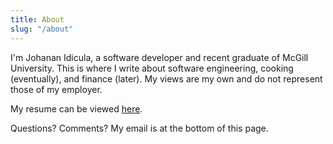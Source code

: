 ```yaml
---
title: About
slug: "/about"
---
```


I'm Johanan Idicula, a software developer and recent graduate of McGill University. This is where I write about software engineering, cooking (eventually), and finance (later). My views are my own and do not represent those of my employer.

My resume can be viewed [here](/jidicula-resume/jidicula-resume.pdf).

Questions? Comments? My email is at the bottom of this page.
